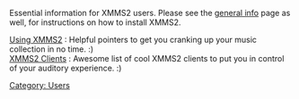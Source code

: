 {{Navbar}}

Essential information for XMMS2 users. Please see the [[General information | general info]] page as well, for instructions on how to install XMMS2.

; [[Using the application | Using XMMS2]] : Helpful pointers to get you cranking up your music collection in no time. :)
; [[XMMS2 Clients]] : Awesome list of cool XMMS2 clients to put you in control of your auditory experience. :)

[[Category: Users]]
